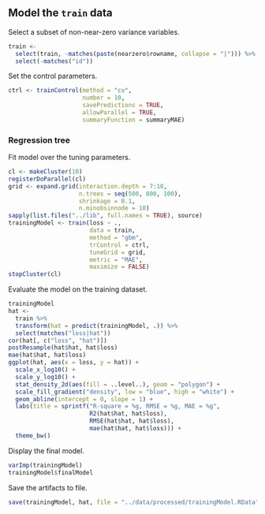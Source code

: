 ## Model the `train` data

Select a subset of non-near-zero variance variables.

```{r}
train <-
  select(train, -matches(paste(nearzero$rowname, collapse = "|"))) %>%
  select(-matches("id"))
```

Set the control parameters.

```{r}
ctrl <- trainControl(method = "cv",
                     number = 10,
                     savePredictions = TRUE,
                     allowParallel = TRUE,
                     summaryFunction = summaryMAE)
```


### Regression tree

Fit model over the tuning parameters.

```{r}
cl <- makeCluster(10)
registerDoParallel(cl)
grid <- expand.grid(interaction.depth = 7:10, 
                    n.trees = seq(500, 800, 100),
                    shrinkage = 0.1,
                    n.minobsinnode = 10)
sapply(list.files("../lib", full.names = TRUE), source)
trainingModel <- train(loss ~ .,
                       data = train,
                       method = "gbm",
                       trControl = ctrl,
                       tuneGrid = grid,
                       metric = "MAE",
                       maximize = FALSE)
stopCluster(cl)
```

Evaluate the model on the training dataset.

```{r densityTraining}
trainingModel
hat <-
  train %>%
  transform(hat = predict(trainingModel, .)) %>%
  select(matches("loss|hat"))
cor(hat[, c("loss", "hat")])
postResample(hat$hat, hat$loss)
mae(hat$hat, hat$loss)
ggplot(hat, aes(x = loss, y = hat)) +
  scale_x_log10() +
  scale_y_log10() +
  stat_density_2d(aes(fill = ..level..), geom = "polygon") +
  scale_fill_gradient("density", low = "blue", high = "white") +
  geom_abline(intercept = 0, slope = 1) +
  labs(title = sprintf("R-square = %g, RMSE = %g, MAE = %g",
                       R2(hat$hat, hat$loss),
                       RMSE(hat$hat, hat$loss),
                       mae(hat$hat, hat$loss))) +
  theme_bw()
```

Display the final model.

```{r}
varImp(trainingModel)
trainingModel$finalModel
```

Save the artifacts to file.

```{r}
save(trainingModel, hat, file = "../data/processed/trainingModel.RData")
```
